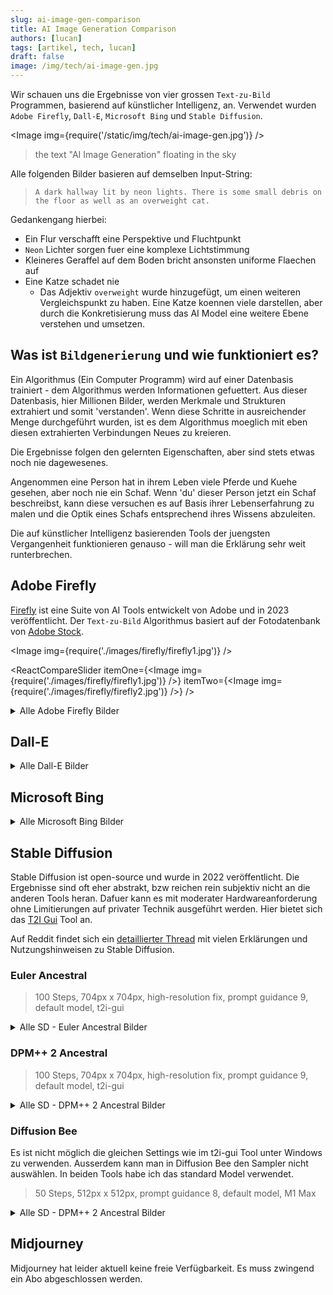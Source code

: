 ```yaml
---
slug: ai-image-gen-comparison
title: AI Image Generation Comparison
authors: [lucan]
tags: [artikel, tech, lucan]
draft: false
image: /img/tech/ai-image-gen.jpg
---
```




Wir schauen uns die Ergebnisse von vier grossen `Text-zu-Bild` Programmen, basierend auf künstlicher Intelligenz, an.
Verwendet wurden `Adobe Firefly`, `Dall-E`, `Microsoft Bing` und `Stable Diffusion`.

<Image img={require('/static/img/tech/ai-image-gen.jpg')} />

> the text "AI Image Generation" floating in the sky

<!--truncate-->

Alle folgenden Bilder basieren auf demselben Input-String:

> `A dark hallway lit by neon lights. There is some small debris on the floor as well as an overweight cat.`

Gedankengang hierbei:

- Ein Flur verschafft eine Perspektive und Fluchtpunkt
- `Neon` Lichter sorgen fuer eine komplexe Lichtstimmung
- Kleineres Geraffel auf dem Boden bricht ansonsten uniforme Flaechen auf
- Eine Katze schadet nie
    - Das Adjektiv `overweight` wurde hinzugefügt, um einen weiteren Vergleichspunkt zu haben. Eine Katze koennen viele darstellen, aber durch die Konkretisierung muss das AI Model eine weitere Ebene verstehen und umsetzen.

## Was ist `Bildgenerierung` und wie funktioniert es?

Ein Algorithmus (Ein Computer Programm) wird auf einer Datenbasis trainiert - dem Algorithmus werden Informationen gefuettert.
Aus dieser Datenbasis, hier Millionen Bilder, werden Merkmale und Strukturen extrahiert und somit 'verstanden'.
Wenn diese Schritte in ausreichender Menge durchgeführt wurden, ist es dem Algorithmus moeglich mit eben diesen extrahierten Verbindungen Neues zu kreieren.

Die Ergebnisse folgen den gelernten Eigenschaften, aber sind stets etwas noch nie dagewesenes.

Angenommen eine Person hat in ihrem Leben viele Pferde und Kuehe gesehen, aber noch nie ein Schaf.
Wenn 'du' dieser Person jetzt ein Schaf beschreibst, kann diese versuchen es auf Basis ihrer Lebenserfahrung zu malen und die Optik eines Schafs entsprechend ihres Wissens abzuleiten.

Die auf künstlicher Intelligenz basierenden Tools der juengsten Vergangenheit funktionieren genauso - will man die Erklärung sehr weit runterbrechen.

## Adobe Firefly

[Firefly](https://firefly.adobe.com/) ist eine Suite von AI Tools entwickelt von Adobe und in 2023 veröffentlicht.
Der `Text-zu-Bild` Algorithmus basiert auf der Fotodatenbank von [Adobe Stock](https://stock.adobe.com/).

<Image img={require('./images/firefly/firefly1.jpg')} />

<ReactCompareSlider
    itemOne={<Image img={require('./images/firefly/firefly1.jpg')} />}
    itemTwo={<Image img={require('./images/firefly/firefly2.jpg')} />}
/>

<details>
    <summary>Alle Adobe Firefly Bilder</summary>
    <br />
    <Image img={require('./images/firefly/firefly1.jpg')} />
    <Image img={require('./images/firefly/firefly2.jpg')} />
    <Image img={require('./images/firefly/firefly3.jpg')} />
    <Image img={require('./images/firefly/firefly4.jpg')} />
</details>

## Dall-E

<details>
    <summary>Alle Dall-E Bilder</summary>
    <br />
    <Image img={require('./images/dall-e/dalle1.png')} />
    <Image img={require('./images/dall-e/dalle2.png')} />
    <Image img={require('./images/dall-e/dalle3.png')} />
    <Image img={require('./images/dall-e/dalle4.png')} />
</details>

## Microsoft Bing

<details>
    <summary>Alle Microsoft Bing Bilder</summary>
    <br />
    <Image img={require('./images/bing/bing1.jpg')} />
    <Image img={require('./images/bing/bing2.jpg')} />
    <Image img={require('./images/bing/bing3.jpg')} />
    <Image img={require('./images/bing/bing4.jpg')} />
</details>

## Stable Diffusion

Stable Diffusion ist open-source und wurde in 2022 veröffentlicht.
Die Ergebnisse sind oft eher abstrakt, bzw reichen rein subjektiv nicht an die anderen Tools heran.
Dafuer kann es mit moderater Hardwareanforderung ohne Limitierungen auf privater Technik ausgeführt werden.
Hier bietet sich das [T2I Gui](https://nmkd.itch.io/t2i-gui) Tool an.

Auf Reddit findet sich ein [detaillierter Thread](https://www.reddit.com/r/StableDiffusion/comments/x41n87/how_to_get_images_that_dont_suck_a) mit vielen Erklärungen und Nutzungshinweisen zu Stable Diffusion.

### Euler Ancestral

> 100 Steps, 704px x 704px, high-resolution fix, prompt guidance 9, default model, t2i-gui

<details>
    <summary>Alle SD - Euler Ancestral Bilder</summary>
    <br />
    <Image img={require('./images/stable-diffusion/euler/sd1.png')} />
    <Image img={require('./images/stable-diffusion/euler/sd2.png')} />
    <Image img={require('./images/stable-diffusion/euler/sd3.png')} />
    <Image img={require('./images/stable-diffusion/euler/sd4.png')} />
    <Image img={require('./images/stable-diffusion/euler/sd5.png')} />
</details>

### DPM++ 2 Ancestral

> 100 Steps, 704px x 704px, high-resolution fix, prompt guidance 9, default model, t2i-gui

<details>
    <summary>Alle SD - DPM++ 2 Ancestral Bilder</summary>
    <br />
    <Image img={require('./images/stable-diffusion/dpm/sd1.png')} />
    <Image img={require('./images/stable-diffusion/dpm/sd2.png')} />
    <Image img={require('./images/stable-diffusion/dpm/sd3.png')} />
    <Image img={require('./images/stable-diffusion/dpm/sd4.png')} />
    <Image img={require('./images/stable-diffusion/dpm/sd5.png')} />
</details>

### Diffusion Bee

Es ist nicht möglich die gleichen Settings wie im t2i-gui Tool unter Windows zu verwenden.
Ausserdem kann man in Diffusion Bee den Sampler nicht auswählen.
In beiden Tools habe ich das standard Model verwendet.

> 50 Steps, 512px x 512px, prompt guidance 8, default model, M1 Max

<details>
    <summary>Alle SD - DPM++ 2 Ancestral Bilder</summary>
    <br />
    <Image img={require('./images/stable-diffusion/diffusion-bee/db1.png')} />
    <Image img={require('./images/stable-diffusion/diffusion-bee/db2.png')} />
    <Image img={require('./images/stable-diffusion/diffusion-bee/db3.png')} />
    <Image img={require('./images/stable-diffusion/diffusion-bee/db4.png')} />
</details>

## Midjourney

Midjourney hat leider aktuell keine freie Verfügbarkeit. Es muss zwingend ein Abo abgeschlossen werden.


